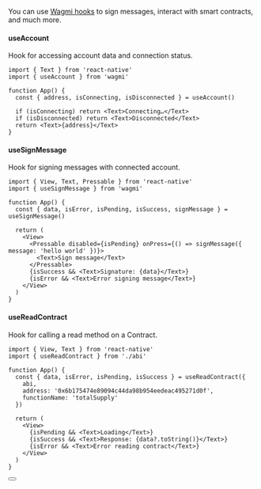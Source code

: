 
You can use [Wagmi hooks](https://wagmi.sh/react/api/hooks) to sign messages, interact with smart contracts, and much more.

#### useAccount

Hook for accessing account data and connection status.

```tsx
import { Text } from 'react-native'
import { useAccount } from 'wagmi'

function App() {
  const { address, isConnecting, isDisconnected } = useAccount()

  if (isConnecting) return <Text>Connecting…</Text>
  if (isDisconnected) return <Text>Disconnected</Text>
  return <Text>{address}</Text>
}
```

#### useSignMessage

Hook for signing messages with connected account.

```tsx
import { View, Text, Pressable } from 'react-native'
import { useSignMessage } from 'wagmi'

function App() {
  const { data, isError, isPending, isSuccess, signMessage } = useSignMessage()

  return (
    <View>
      <Pressable disabled={isPending} onPress={() => signMessage({ message: 'hello world' })}>
        <Text>Sign message</Text>
      </Pressable>
      {isSuccess && <Text>Signature: {data}</Text>}
      {isError && <Text>Error signing message</Text>}
    </View>
  )
}
```

#### useReadContract

Hook for calling a read method on a Contract.

```tsx
import { View, Text } from 'react-native'
import { useReadContract } from './abi'

function App() {
  const { data, isError, isPending, isSuccess } = useReadContract({
    abi,
    address: '0x6b175474e89094c44da98b954eedeac495271d0f',
    functionName: 'totalSupply'
  })

  return (
    <View>
      {isPending && <Text>Loading</Text>}
      {isSuccess && <Text>Response: {data?.toString()}</Text>}
      {isError && <Text>Error reading contract</Text>}
    </View>
  )
}
```

<Button name="Learn More" url="https://wagmi.sh/react/api/hooks" />
